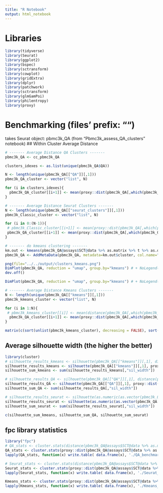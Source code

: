 ```yaml
---
title: "R Notebook"
output: html_notebook
---
```


# Libraries
```r
library(tidyverse)
library(Seurat)
library(ggplot2)
library(bspec)
library(sctransform)
library(cowplot)
library(gridExtra)
library(dplyr)
library(patchwork)
library(sctransform)
library(glmGamPoi)
library(philentropy)
library(proxy)
```

# Benchmarking (files' prefix: "")
takes Seurat object:    pbmc3k_QA (from "Pbmc3k_assess_QA_clusters" notebook)
## Within Cluster Average Distance
```r
# ------- Average Distance QA Clusters -------
pbmc3k_QA <- cc_pbmc3k_QA

clusters_idexes <- as.list(unique(pbmc3k_QA$QA))

N <- length(unique(pbmc3k_QA[["QA"]][,1]))
pbmc3k_QA_cluster <- vector("list", N)

for (i in clusters_idexes){
  pbmc3k_QA_cluster[[i+1]] <- mean(proxy::dist(pbmc3k_QA[,which(pbmc3k_QA[["QA"]] == i)]@assays$SCT@data %>% as.matrix %>% t %>% as.data.frame, method = "jaccard", upper = TRUE, diag = TRUE, by_rows = TRUE))
}
```

```r
# ------- Average Distance Seurat Clusters -------
N <- length(unique(pbmc3k_QA[["seurat_clusters"]][,1]))
pbmc3k_Classic_cluster <- vector("list", N)

for (i in 0:(N-1)){
 # pbmc3k_Classic_cluster[[i+1]] <- mean(proxy::dist(pbmc3k_QA[,which(pbmc3k_QA[["seurat_clusters"]] == i)]@assays$SCT@data %>% as.matrix %>% t %>% as.data.frame, method = "jaccard"))
 pbmc3k_QA_cluster[[i+1]] <- mean(proxy::dist(pbmc3k_QA[,which(pbmc3k_QA[["seurat_clusters"]] == i)]@assays$SCT@data %>% as.matrix %>% t %>% as.data.frame, method = "jaccard", upper = TRUE, diag = TRUE, by_rows = TRUE))
}
```

```r
# ------- do kmeans clustering -------
km.out <- kmeans(pbmc3k_QA@assays$SCT@data %>% as.matrix %>% t %>% as.data.frame, centers=9, nstart=5)
pbmc3k_QA <- AddMetaData(pbmc3k_QA, metadata=km.out$cluster, col.name="kmeans")

png(file="../../output/clusters_kmeans.png")
DimPlot(pbmc3k_QA, reduction = "umap", group.by="kmeans") # + NoLegend()
dev.off()

DimPlot(pbmc3k_QA, reduction = "umap", group.by="kmeans") # + NoLegend()
```

```r
# ------- Average Distance Kmeans Clusters -------
N <- length(unique(pbmc3k_QA[["kmeans"]][,1]))
pbmc3k_kmeans_cluster <- vector("list", N)

for (i in 1:N){
 # pbmc3k_kmeans_cluster[[i]] <- mean(distance(pbmc3k_QA[,which(pbmc3k_QA[["kmeans"]] == i)]@assays$SCT@data %>% as.matrix %>% t %>% as.data.frame, method = "jaccard"))
  pbmc3k_QA_cluster[[i+1]] <- mean(proxy::dist(pbmc3k_QA[,which(pbmc3k_QA[["kmeans"]] == i)]@assays$SCT@data %>% as.matrix %>% t %>% as.data.frame, method = "jaccard", upper = TRUE, diag = TRUE, by_rows = TRUE))
}
```

```r
matrix(c(sort(unlist(pbmc3k_kmeans_cluster), decreasing = FALSE), sort(unlist(pbmc3k_QA_cluster), decreasing = FALSE), sort(unlist(pbmc3k_Classic_cluster), decreasing = FALSE)), ncol = 3)
```

## Average silhouette width (the higher the better)
```r
library(cluster)
# silhouette_results_kmeans <- silhouette(pbmc3k_QA[["kmeans"]][,1], distance(pbmc3k_QA@assays$SCT@data %>% as.matrix %>% t %>% as.data.frame, method = "jaccard"))
silhouette_results_kmeans <- silhouette(pbmc3k_QA[["kmeans"]][,1], proxy::dist(pbmc3k_QA@assays$SCT@data %>% as.matrix %>% t %>% as.data.frame, method = "jaccard", upper = TRUE, diag = TRUE, by_rows = TRUE))
silhouette_sum_kmeans <- sum(silhouette_results_kmeans[,"sil_width"])

# silhouette_results_QA <- silhouette(pbmc3k_QA[["QA"]][,1], distance(pbmc3k_QA@assays$SCT@data %>% as.matrix %>% t %>% as.data.frame, method = "jaccard"))
silhouette_results_QA <- silhouette(pbmc3k_QA[["QA"]][,1], proxy::dist(pbmc3k_QA@assays$SCT@data %>% as.matrix %>% t %>% as.data.frame, method = "jaccard", upper = TRUE, diag = TRUE, by_rows = TRUE))
silhouette_sum_QA <- sum(silhouette_results_QA[,"sil_width"])

# silhouette_results_seurat <- silhouette(as.numeric(as.vector(pbmc3k_QA[["seurat_clusters"]][,1])), distance(pbmc3k_QA@assays$SCT@data %>% as.matrix %>% t %>% as.data.frame, method = "jaccard"))
silhouette_results_seurat <- silhouette(as.numeric(as.vector(pbmc3k_QA[["seurat_clusters"]][,1])), proxy::dist(pbmc3k_QA@assays$SCT@data %>% as.matrix %>% t %>% as.data.frame, method = "jaccard", upper = TRUE, diag = TRUE, by_rows = TRUE))
silhouette_sum_seurat <- sum(silhouette_results_seurat[,"sil_width"])

c(silhouette_sum_kmeans, silhouette_sum_QA, silhouette_sum_seurat)
```

## fpc library statistics
```r
library("fpc")
# QA_stats <- cluster.stats(distance(pbmc3k_QA@assays$SCT@data %>% as.matrix %>% t %>% as.data.frame, method = "jaccard"), pbmc3k_QA[["QA"]][,1])
QA_stats <- cluster.stats(proxy::dist(pbmc3k_QA@assays$SCT@data %>% as.matrix %>% t %>% as.data.frame, method = "jaccard", upper = TRUE, diag = TRUE, by_rows = TRUE), pbmc3k_QA[["QA"]][,1])
lapply(QA_stats, function(x) write.table( data.frame(x), './QA_benchmark.csv'  , append= T, sep=',' ))
```

```r
# Seurat_stats <- cluster.stats(distance(pbmc3k_QA@assays$SCT@data %>% as.matrix %>% t %>% as.data.frame, method = "jaccard"), as.numeric(pbmc3k_QA[["seurat_clusters"]][,1]))
Seurat_stats <- cluster.stats(proxy::dist(pbmc3k_QA@assays$SCT@data %>% as.matrix %>% t %>% as.data.frame, method = "jaccard", upper = TRUE, diag = TRUE, by_rows = TRUE), as.numeric(pbmc3k_QA[["seurat_clusters"]][,1]))
lapply(Seurat_stats, function(x) write.table( data.frame(x), './Seurat_benchmark.csv'  , append= T, sep=',' ))
```

```r
Kmeans_stats <- cluster.stats(proxy::dist(pbmc3k_QA@assays$SCT@data %>% as.matrix %>% t %>% as.data.frame, method = "jaccard", upper = TRUE, diag = TRUE, by_rows = TRUE), pbmc3k_QA[["kmeans"]][,1])
lapply(Kmeans_stats, function(x) write.table( data.frame(x), './Kmeans_benchmark.csv'  , append= T, sep=',' ))
```




